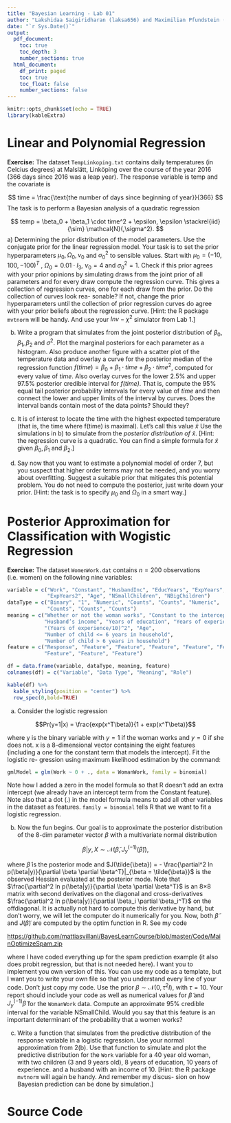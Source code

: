 ```yaml
---
title: "Bayesian Learning - Lab 01"
author: "Lakshidaa Saigiridharan (laksa656) and Maximilian Pfundstein (maxpf364)"
date: "`r Sys.Date()`"
output:
  pdf_document:
    toc: true
    toc_depth: 3
    number_sections: true
  html_document:
    df_print: paged
    toc: true
    toc_float: false
    number_sections: false
---
```


```r
knitr::opts_chunk$set(echo = TRUE)
library(kableExtra)
```

# Linear and Polynomial Regression

**Exercise:** The dataset `TempLinkoping.txt` contains daily temperatures (in Celcius degrees) at Malslätt, Linköping over the course of the year 2016 (366 days since 2016 was a leap year). The response variable is temp and the covariate is

$$ time = \frac{\text{the number of days since beginning of year}}{366} $$
The task is to perform a Bayesian analysis of a quadratic regression

$$ temp = \beta_0 + \beta_1 \cdot time^2 + \epsilon, \epsilon \stackrel{iid}{\sim} \mathcal{N}(,\sigma^2). $$
a) Determining the prior distribution of the model parameters. Use the conjugate prior for the linear regression model. Your task is to set the prior hyperparameters $\mu_0, \Omega_0,\nu_0$ and $\sigma_0^2$ to sensible values. Start with $\mu_0 = (-10, 100, -100)^T$ , $\Omega_0 = 0.01 \cdot I_3$, $\nu_0=4$ and $\sigma_0^2 = 1$. Check if this prior agrees with your prior opinions by simulating draws from the joint prior of all parameters and for every draw compute the regression curve. This gives a collection of regression curves, one for each draw from the prior. Do the collection of curves look rea- sonable? If not, change the prior hyperparameters until the collection of prior regression curves do agree with your prior beliefs about the regression curve. [Hint: the R package `mvtnorm` will be handy. And use your $Inv-\chi^2$ simulator from Lab 1.]

b) Write a program that simulates from the joint posterior distribution of $\beta_0, \beta_1, \beta_2$ and $\sigma^2$. Plot the marginal posteriors for each parameter as a histogram. Also produce another figure with a scatter plot of the temperature data and overlay a curve for the posterior median of the regression function $f(time) = \beta_0 + \beta_1 \cdot time + \beta_2 \cdot time^2$, computed for every value of *time*. Also overlay curves for the lower 2.5% and upper 97.5% posterior credible interval for *f(time)*. That is, compute the 95% equal tail posterior probability intervals for every value of *time* and then connect the lower and upper limits of the interval by curves. Does the interval bands contain most of the data points? Should they?

c) It is of interest to locate the time with the highest expected temperature (that is, the time where f(time) is maximal). Let’s call this value $\tilde{x}$ Use the simulations in b) to simulate from the *posterior distribution of $\tilde{x}$*. [Hint: the regression curve is a quadratic. You can find a simple formula for $\tilde{x}$ given $\beta_0, \beta_1$ and $\beta_2$.]

d) Say now that you want to estimate a polynomial model of order 7, but you suspect that higher order terms may not be needed, and you worry about overfitting. Suggest a suitable prior that mitigates this potential problem. You do not need to compute the posterior, just write down your prior. [Hint: the task is to specify $\mu_0$ and $\Omega_0$ in a smart way.]

# Posterior Approximation for Classification with Wogistic Regression

**Exercise:** The dataset `WomenWork.dat` contains $n = 200$ observations (i.e. women) on the following nine variables:

```r

variable = c("Work", "Constant", "HusbandInc", "EducYears", "ExpYears",
             "ExpYears2", "Age", "NSmallChildren", "NBigChildren")
dataType = c("Binary", "1", "Numeric", "Counts", "Counts", "Numeric",
             "Counts", "Counts", "Counts")
meaning = c("Whether or not the woman works", "Constant to the intercept",
            "Husband’s income", "Years of education", "Years of experience",
            "(Years of experience/10)^2", "Age",
            "Number of child <= 6 years in household",
            "Number of child > 6 years in household")
feature = c("Response", "Feature", "Feature", "Feature", "Feature", "Feature",
            "Feature", "Feature", "Feature")

df = data.frame(variable, dataType, meaning, feature)
colnames(df) = c("Variable", "Data Type", "Meaning", "Role")

kable(df) %>%
  kable_styling(position = "center") %>%
  row_spec(0,bold=TRUE)

```

a) Consider the logistic regression

$$Pr(y=1|x) = \frac{exp(x^T\beta)}{1 + exp(x^T\beta)}$$

where y is the binary variable with $y = 1$ if the woman works and $y = 0$ if she does not. x is a 8-dimensional vector containing the eight features (including a one for the constant term that models the intercept). Fit the logistic re- gression using maximum likelihood estimation by the command:

```r

gmlModel = glm(Work ~ 0 + ., data = WomanWork, family = binomial)

```

Note how I added a zero in the model formula so that R doesn’t add an extra intercept (we already have an intercept term from the Constant feature). Note also that a dot (.) in the model formula means to add all other variables in the dataset as features. `family = binomial` tells R that we want to fit a logistic regression.

b) Now the fun begins. Our goal is to approximate the posterior distribution of the 8-dim parameter vector $\beta$ with a multivariate normal distribution

$$\beta|y,X \sim \mathcal{N}(\tilde{\beta}, J^{(-1)}_y(\tilde{\beta})),$$

where $\tilde{\beta}$ is the posterior mode and $J(\tilde{\beta}) = - \frac{\partial^2 ln p(\beta|y)}{\partial \beta \partial \beta^T}|_{\beta = \tilde{\beta}}$ is the observed Hessian evaluated at the posterior mode. Note that $\frac{\partial^2 ln p(\beta|y)}{\partial \beta \partial \beta^T}$ is an 8×8 matrix with second derivatives on the diagonal and cross-derivatives $\frac{\partial^2 ln p(\beta|y)}{\partial \beta_i \partial \beta_i^T}$ on the offdiagonal. It is actually not hard to compute this derivative by hand, but don’t worry, we will let the computer do it numerically for you. Now, both $\tilde{\beta}$ and $J(\tilde{\beta})$ are computed by the optim function in R. See my code

[https://github.com/mattiasvillani/BayesLearnCourse/blob/master/Code/MainOptimizeSpam.zip](https://github.com/mattiasvillani/BayesLearnCourse/blob/master/Code/MainOptimizeSpam.zip)

where I have coded everything up for the spam prediction example (it also does probit regression, but that is not needed here). I want you to implement you own version of this. You can use my code as a template, but I want you to write your own file so that you understand every line of your code. Don’t just copy my code. Use the prior $\beta \sim \mathcal{N}(0, \tau^2I)$, with $\tau = 10$. Your report should include your code as well as numerical values for $\tilde{\beta}$ and $J^{(-1)}_y\tilde{\beta}$ for the `WomanWork` data. Compute an approximate 95% credible interval for the variable NSmallChild. Would you say that this feature is an important determinant of the probability that a women works?

c) Write a function that simulates from the predictive distribution of the response variable in a logistic regression. Use your normal approximation from 2(b). Use that function to simulate and plot the predictive distribution for the `Work` variable for a 40 year old woman, with two children (3 and 9 years old), 8 years of education, 10 years of experience. and a husband with an income of 10. [Hint: the R package `mvtnorm` will again be handy. And remember my discus- sion on how Bayesian prediction can be done by simulation.]






# Source Code

```r

```